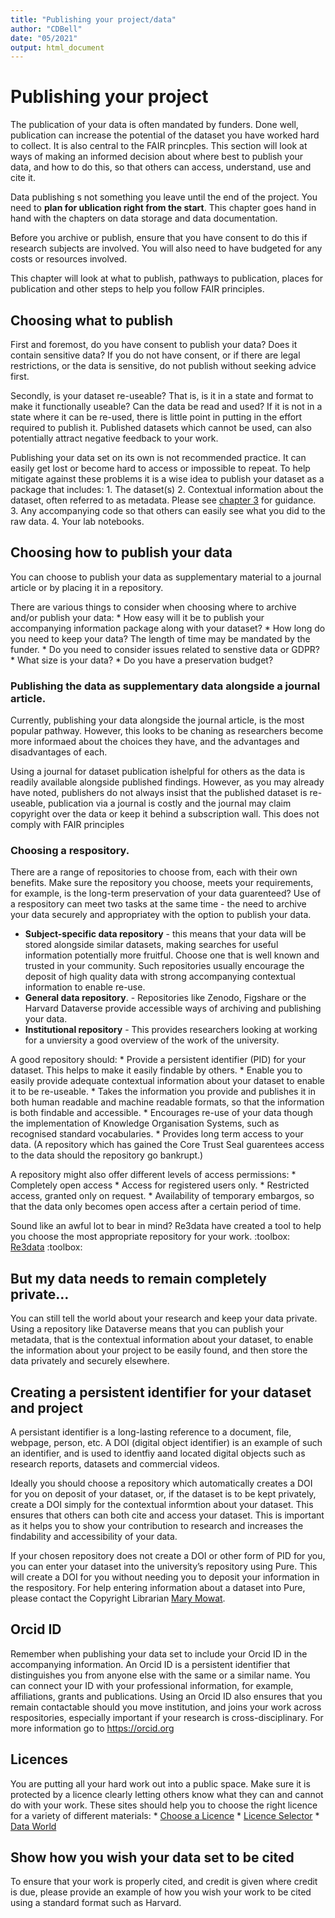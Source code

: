 ```yaml
---
title: "Publishing your project/data"
author: "CDBell"
date: "05/2021"
output: html_document
---
```


# Publishing your project
The publication of your data is often mandated by funders.  Done well, publication can increase the potential of the dataset you have worked hard to collect. It is also central to the FAIR princples.  This section will look at ways of making an informed decision about where best to publish your data, and how to do this, so that others can access, understand, use and cite it.  

Data publishing s not something you leave until the end of the project.  You need to **plan for ublication right from the start**. This chapter goes hand in hand with the chapters on data storage and data documentation.

Before you archive or publish, ensure that you have consent to do this if research subjects are involved.  You will also need to have budgeted for any costs or resources involved.

This chapter will look at what to publish, pathways to publication, places for publication and other steps to help you follow FAIR principles.

## Choosing what to publish

First and foremost, do you have consent to publish your data?  Does it contain sensitive data?  If you do not have consent, or if there are legal restrictions, or the data is sensitive, do not publish without seeking advice first.

Secondly, is your dataset re-useable?  That is, is it in a state and format to make it functionally useable?  Can the data be read and used?  If it is not in a state where it can be re-used, there is little point in putting in the effort required to publish it.  Published datasets which cannot be used, can also potentially attract negative feedback to your work.

Publishing your data set on its own is not recommended practice. It can easily get lost or become hard to access or impossible to repeat.  To help mitigate against these problems it is a wise idea to publish your dataset as a package that includes:
1. The dataset(s)
2. Contextual information about the dataset, often referred to as metadata.  Please see [chapter 3](https://abdnchds.github.io/guidebook/metadata.html) for guidance.
3. Any accompanying code so that others can easily see what you did to the raw data.
4. Your lab notebooks.

## Choosing how to publish your data
You can choose to publish your data as supplementary material to a journal article or by placing it in a repository.  

There are various things to consider when choosing where to archive and/or publish your data:
* How easy will it be to publish your accompanying information package along with your dataset?
* How long do you need to keep your data?  The length of time may be mandated by the funder.
* Do you need to consider issues related to senstive data or GDPR?
* What size is your data?
* Do you have a preservation budget?

### Publishing the data as supplementary data alongside a journal article.
Currently, publishing your data alongside the journal article, is the most popular pathway.  However, this looks to be chaning as researchers become more informaed about the choices they have, and the advantages and disadvantages of each.

Using a journal for dataset publication ishelpful for others as the data is readily available alongside published findings.  However, as you may already have noted, publishers do not always insist that the published dataset is re-useable, publication via a journal is costly and the journal may claim copyright over the data or keep it behind a subscription wall. This does not comply with FAIR principles

### Choosing a respository.
There are a range of repositories to choose from, each with their own benefits.  Make sure the repository you choose, meets your requirements, for example, is the long-term preservation of your data guarenteed?  Use of a respository can meet two tasks at the same time - the need to archive your data securely and appropriatey with the option to publish your data.

* **Subject-specific data repository** - this means that your data will be stored alongside similar datasets, making searches for useful information potentially more fruitful.  Choose one that is well known and trusted in your community.  Such repositories usually encourage the deposit of high quality data with strong accompanying contextual information to enable re-use.
* **General data repository**. - Repositories like Zenodo, Figshare or the Harvard Dataverse provide accessible ways of archiving and publishing your data.
* **Institutional repository** - This provides researchers looking at working for a unviersity a good overview of the work of the university.

A good repository should:
* Provide a persistent identifier (PID) for your dataset. This helps to make it easily findable by others.
* Enable you to easily provide adequate contextual information about your dataset to enable it to be re-useable.
* Takes the information you provide and publishes it in both human readable and machine readable formats, so that the information is both findable and accessible.
* Encourages re-use of your data though the implementation of Knowledge Organisation Systems, such as recognised standard vocabularies.
* Provides long term access to your data.  (A repository which has gained the Core Trust Seal guarentees access to the data should the repository go bankrupt.)

A repository might also offer different levels of access permissions:
* Completely open access
* Access for registered users only.
* Restricted access, granted only on request.
* Availability of temporary embargos, so that the data only becomes open access after a certain period of time.

Sound like an awful lot to bear in mind?  Re3data have created a tool to help you choose the most appropriate repository for your work. :toolbox: [Re3data](https://www.re3data.org) :toolbox:


## But my data needs to remain completely private...
You can still tell the world about your research and keep your data private.  Using a repository like Dataverse means that you can publish your metadata, that is the contextual information about your dataset, to enable the information about your project to be easily found, and then store the data privately and securely elsewhere.

## Creating a persistent identifier for your dataset and project
A persistant identifier is a long-lasting reference to a document, file, webpage, person, etc.  A DOI (digital object identifier) is an example of such an identifier, and is used to identfiy aand located digital objects such as research reports, datasets and commercial videos.  

Ideally you should choose a repository which automatically creates a DOI for you on deposit of your dataset, or, if the dataset is to be kept privately, create a DOI simply for the contextual informtion about your dataset.  This ensures that others can both cite and access your dataset. This is important as it helps you to show your contribution to research and increases the findability and accessibility of your data.  

If your chosen repository does not create a DOI or other form of PID for you, you can enter your dataset into the university's repository using Pure. This will create a DOI for you without needing you to deposit your information in the respository.   For help entering information about a dataset into Pure, please contact the Copyright Librarian [Mary Mowat](mary.mowat@abdn.ac.uk).

## Orcid ID
Remember when publishing your data set to include your Orcid ID in the accompanying information.  An Orcid ID is a persistent identifier that distinguishes you from anyone else with the same or a similar name.  You can connect your ID with your professional information, for example, affiliations, grants and publications. Using an Orcid ID also ensures that you remain contactable should you move institution, and joins your work across respositories, especially important if your research is cross-disciplinary.  For more information go to [https://orcid.org](https://orcid.org)

## Licences 
You are putting all your hard work out into a public space.  Make sure it is protected by a licence clearly letting others know what they can and cannot do with your work.  These sites should help you to choose the right licence for a variety of different materials:
* [Choose a Licence](https://choosealicense.com/)
* [Licence Selector](https://ufal.github.io/public-license-selector/)
* [Data World](https://help.data.world/hc/en-us/articles/115006114287-Common-license-types-for-datasets)

## Show how you wish your data set to be cited
To ensure that your work is properly cited, and credit is given where credit is due, please provide an example of how you wish your work to be cited using a standard format such as Harvard.



